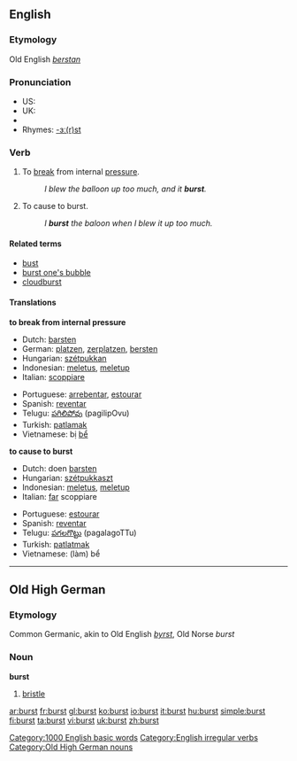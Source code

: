 ==English==

===Etymology===
Old English ''[[berstan]]''

===Pronunciation===
*US: {{IPA|/bɜrst/}}
*UK: {{IPA|/bɜːst/}}
*{{audio|en-us-burst.ogg|Audio (US)}}
*Rhymes: [[Rhymes:English:-ɜː(r)st|-ɜː(r)st]]

===Verb===
{{en-verb|bursts|bursting|burst}}

# {{intransitive}} To [[break]] from internal [[pressure]].
#: ''I blew the balloon up too much, and it '''burst'''.''
# {{transitive}} To cause to burst.
#: ''I '''burst''' the baloon when I blew it up too much.''

====Related terms====
*[[bust]]
*[[burst one's bubble]]
*[[cloudburst]]

====Translations====
'''to break from internal pressure'''
{{top}}
*Dutch: [[barsten]]
*German: [[platzen]], [[zerplatzen]], [[bersten]]
*Hungarian: [[szétpukkan]]
*Indonesian: [[letus|meletus]], [[letup|meletup]]
*Italian: [[scoppiare]]
{{mid}}
*Portuguese: [[arrebentar]], [[estourar]]
*Spanish: [[reventar]]
*Telugu: [[పగిలిపోవు]] (pagilipOvu)
*Turkish: [[patlamak]]
*Vietnamese: bị [[bể]]
{{bottom}}

'''to cause to burst'''
{{top}}
*Dutch: doen [[barsten]]
*Hungarian: [[szétpukkaszt]]
*Indonesian: [[letus|meletus]], [[letup|meletup]]
*Italian: [[fare|far]] scoppiare
{{mid}}
*Portuguese: [[estourar]]
*Spanish: [[reventar]]
*Telugu: [[పగలగొట్టు]] (pagalagoTTu)
*Turkish: [[patlatmak]]
*Vietnamese: (làm) bể
{{bottom}}

[[Category:1000 English basic words]]
[[Category:English irregular verbs]]

----

==Old High German==

===Etymology===
Common Germanic, akin to Old English ''[[byrst]]'', Old Norse ''burst''

===Noun===
'''burst'''

# [[bristle]]

[[Category:Old High German nouns]]

[[ar:burst]]
[[fr:burst]]
[[gl:burst]]
[[ko:burst]]
[[io:burst]]
[[it:burst]]
[[hu:burst]]
[[simple:burst]]
[[fi:burst]]
[[ta:burst]]
[[vi:burst]]
[[uk:burst]]
[[zh:burst]]